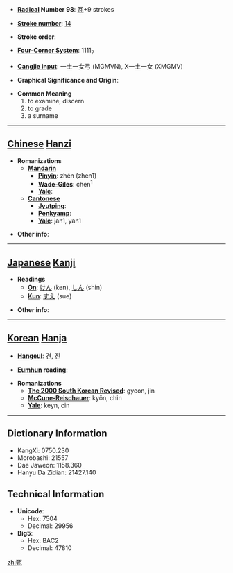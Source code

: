 * '''[[Wiktionary:Chinese radical index| Radical]] Number 98''': [[Wiktionary:Chinese radical index 瓦|瓦]]+9 strokes

* '''[[Wiktionary:Chinese total strokes index|Stroke number]]''': [[Wiktionary:Chinese total strokes index 14|14]]

* '''Stroke order''': 

* '''[[Wiktionary:Chinese four corner index|Four-Corner System]]''': 1111<sub>7</sub>

* '''[[Wiktionary:Chinese Cangjie index|Cangjie input]]''': 一土一女弓 (MGMVN), X一土一女 (XMGMV)

* '''Graphical Significance and Origin''': 

* '''Common Meaning'''
*#to examine, discern
*# to grade
*# a surname


----

== [[Chinese]] [[Hanzi]] ==

* '''Romanizations'''
** '''[[Mandarin]]'''
*** '''[[Pinyin]]''': zhēn (zhen1)
*** '''[[Wade-Giles]]''': chen<sup>1</sup>
*** '''[[Yale]]''': 
** '''[[Cantonese]]'''
*** '''[[Jyutping]]''':
*** '''[[Penkyamp]]''': 
*** '''[[Yale]]''': jan1, yan1

* '''Other info''': 

----

== [[Japanese]] [[Kanji]] ==

* '''Readings'''
** '''[[On]]''': [[けん]] (ken), [[しん]] (shin)
** '''[[Kun]]''': [[すえ]] (sue)

* '''Other info''':  

----

== [[Korean]] [[Hanja]] ==

* '''[[Hangeul]]''': 견, 진

* '''[[Eumhun]] reading''': 

* '''Romanizations'''
** '''[[The 2000 South Korean Revised Romanization|The 2000 South Korean Revised]]''': gyeon, jin
** '''[[McCune-Reischauer]]''': kyŏn, chin
** '''[[Yale]]''': keyn, cin

----

== Dictionary Information ==

* KangXi: 0750.230
* Morobashi: 21557
* Dae Jaweon: 1158.360
* Hanyu Da Zidian: 21427.140

== Technical Information ==

* '''Unicode''':
** Hex: 7504
** Decimal: 29956
* '''Big5''':
** Hex: BAC2
** Decimal: 47810

[[zh:甄]]